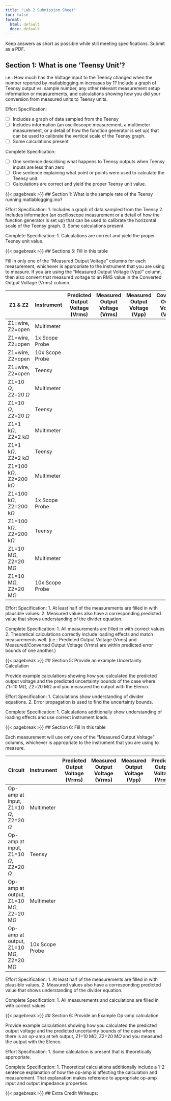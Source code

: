 ```yaml
---
title: "Lab 2 Submission Sheet"
toc: false
format:
  html: default
  docx: default
---
```


Keep answers as short as possible while still meeting specifications. Submit as a PDF.

## Section 1: What is one 'Teensy Unit'? 

i.e.: How much has the Voltage input to the Teensy changed when the number reported by matlablogging.m increases by 1?  Include a graph of Teensy output vs. sample number, any other relevant measurement setup information or measurements, and calculations showing how you did your conversion from measured units to Teensy units.

Effort Specification:

- [ ] Includes a graph of data sampled from the Teensy
- [ ] Includes information (an oscilloscope measurement, a multimeter measurement, or a detail of how the function generator is set up) that can be used to calibrate the vertical scale of the Teensy graph.
- [ ] Some calculations present

Complete Specification:

- [ ] One sentence describing what happens to Teensy outputs when Teensy inputs are less than zero
- [ ] One sentence explaining what point or points were used to calculate the Teensy unit.
- [ ] Calculations are correct and yield the proper Teensy unit value.  

{{< pagebreak >}}
## Section 1: What is the sample rate of the Teensy running matlablogging.ino? 

Effort Specification:
1. Includes a graph of data sampled from the Teensy
2. Includes information (an oscilloscope measurement or a detail of how the function generator is set up) that can be used to calibrate the horizontal scale of the Teensy graph.
3. Some calculations present

Complete Specification:
1. Calculations are correct and yield the proper Teensy unit value.

{{< pagebreak >}}
## Sections 5: Fill in this table

Fill in only one of the "Measured Output Voltage" columns for each measurement, whichever is appropriate to the instrument that you are using to measure.  If you are using the "Measured Output Voltage (Vpp)" column, then also convert that measured voltage to an RMS value in the Converted Output Voltage (Vrms) column.

| Z1 & Z2 | Instrument | Predicted Output Voltage (Vrms) | Measured Output Voltage (Vrms) | Measured Output Voltage (Vpp) | Covnerted Output Voltage (Vrms) | Predicted Uncertainty Bounds (%) | Difference from Theory (%) |
|--------|-------|--------|-------|------|------|--------|-------|
| Z1=wire, Z2=open | Multimeter | | | | | | |
| Z1=wire, Z2=open | 1x Scope Probe | | | | | | |
| Z1=wire, Z2=open | 10x Scope Probe | | | | | | |
| Z1=wire, Z2=open | Teensy | | | | | | |
| Z1=10 $\Omega$, Z2=20 $\Omega$ | Multimeter | | | | | | | 
| Z1=10 $\Omega$, Z2=20 $\Omega$ | Teensy | | | | | | | 
| Z1=1 k$\Omega$, Z2=2 k$\Omega$ | Multimeter | | | | | | | 
| Z1=1 k$\Omega$, Z2=2 k$\Omega$ | Teensy | | | | | | | 
| Z1=100 k$\Omega$, Z2=200 k$\Omega$ | Multimeter | | | | | | | 
| Z1=100 k$\Omega$, Z2=200 k$\Omega$ | 1x Scope Probe | | | | | | | 
| Z1=100 k$\Omega$, Z2=200 k$\Omega$ | Teensy | | | | | | | 
| Z1=10 M$\Omega$, Z2=20 M$\Omega$ | Multimeter | | | | | | | 
| Z1=10 M$\Omega$, Z2=20 M$\Omega$ | 10x Scope Probe | | | | | | |

Effort Specification:
1. At least half of the measurements are filled in with plausible values.
2. Measured values also have a corresponding predicted value that shows understanding of the divider equation.

Complete Specification:
1. All measurements are filled in with correct values
2. Theoretical calculations correctly include loading effects and match measurements well. (i.e.: Predicted Output Voltage (Vrms) and Measured/Converted Output Voltage (Vrms) are within predicted error bounds of one another.)

{{< pagebreak >}}
## Section 5: Provide an example Uncertainty Calculation

Provide example calculations showing how you calculated the predicted output voltage and the predicted uncertainty bounds of the case where Z1=10 M$\Omega$, Z2=20 M$\Omega$ and you measured the output with the Elenco.

Effort Specification:
1. Calculations show understanding of divider equations.
2. Error propagation is used to find the uncertainty bounds.

Complete Specification:
1. Calculations additionally show understanding of loading effects and use correct instrument loads.

{{< pagebreak >}}
## Section 6: Fill in this table

Each measurement will use only one of the "Measured Output Voltage" columns, whichever is appropriate to the instrument that you are using to measure.

| Circuit | Instrument | Predicted Output Voltage (Vrms) | Measured Output Voltage (Vrms) | Measured Output Voltage (Vpp) | Predicted Output Voltage (Vrms) | Predicted Uncertainty Bounds (%) | Difference from Theory (%) |
|--------|-------|--------|-------|------|------|--------|-------|
| Op-amp at input, Z1=10 $\Omega$, Z2=20 $\Omega$ | Multimeter | | | | | | | 
| Op-amp at input, Z1=10 $\Omega$, Z2=20 $\Omega$ | Teensy | | | | | | | 
| Op-amp at output, Z1=10 M$\Omega$, Z2=20 M$\Omega$ | Multimeter | | | | | | | 
| Op-amp at output, Z1=10 M$\Omega$, Z2=20 M$\Omega$ | 10x Scope Probe | | | | | | |

Effort Specification:
1. At least half of the measurements are filled in with plausible values.
2. Measured values also have a corresponding predicted value that shows understanding of the divider equation.

Complete Specification:
1. All measurements and calculations are filled in with correct values

{{< pagebreak >}}
## Section 6: Provide an Example Op-amp calculation

Provide example calculations showing how you calculated the predicted output voltage and the predicted uncertainty bounds of the case where there is an op-amp at teh output, Z1=10 M$\Omega$, Z2=20 M$\Omega$ and you measured the output with the Elenco.

Effort Specification:
1. Some calculation is present that is theoretically appropriate.

Complete Specification:
1. Theoretical calculations additionally include a 1-2 sentence explanation of how the op-amp is affecting the calculation and measurement.  That explanation makes reference to appropriate op-amp input and output impedance properties.


{{< pagebreak >}}
## Extra Credit Writeups:
